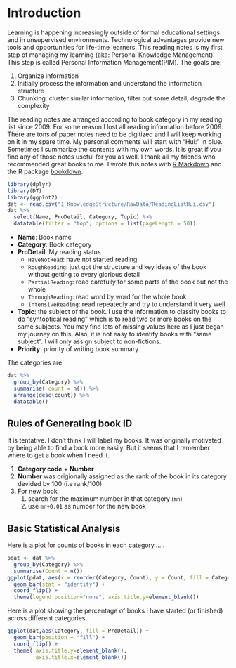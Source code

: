 \mainmatter


# Introduction

Learning is happening increasingly outside of formal educational settings and in unsupervised environments. Technological advantages provide new tools and opportunities for life-time learners. This reading notes is my first step of managing my learning (aka: Personal Knowledge Management). This step is called Personal Information Management(PIM). The goals are:

1. Organize information
1. Initially process the information and understand the information structure
1. Chunking: cluster similar information, filter out some detail, degrade the complexity

The reading notes are arranged according to book category in my reading list since 2009. For some reason I lost all reading information before 2009. There are tons of paper notes need to be digitized and I will keep working on it in my spare time. My personal comments will start with “Hui:” in blue. Sometimes I summarize the contents with my own words. It is great if you find any of those notes useful for you as well. I thank all my friends who recommended great books to me. I wrote this notes with [R Markdown](https://rmarkdown.rstudio.com)  and the R package [bookdown](https://bookdown.org/yihui/bookdown/).

```r
library(dplyr)
library(DT)
library(ggplot2)
dat <- read.csv("1_KnowledgeStructure/RawData/ReadingListHui.csv")
dat %>%
  select(Name, ProDetail, Category, Topic) %>%
  datatable(filter = "top", options = list(pageLength = 50))
```

- **Name**: Book name
- **Category**: Book category
- **ProDetail**: My reading status
    - `HaveNotRead`: have not started reading
    - `RoughReading`: just got the structure and key ideas of the book without getting to every glorious detail
    - `PartialReading`: read carefully for some parts of the book but not the whole
    - `ThroughReading`: read word by word for the whole book
    - `IntensiveReading`: read repeatedly and try to understand it very well
- **Topic**: the subject of the book. I use the information to classify books to do “syntoptical reading” which is to read two or more books on the same subjects. You may find lots of missing values here as I just began my journey on this. Also, it is not easy to identify books with “same subject”. I will only assign subject to non-fictions.
- **Priority**: priority of writing book summary

The categories are:

```r
dat %>%
  group_by(Category) %>%
  summarise( count = n()) %>%
  arrange(desc(count)) %>%
  datatable()
```

## Rules of Generating book ID

It is tentative. I don’t think I will label my books. It was originally motivated by being able to find a book more easily. But it seems that I remember where to get a book when I need it.

1. **Category code** + **Number**
2. **Number** was origionally assigned as the rank of the book in its category devided by 100 (i.e rank/100)
3. For new book
    1. search for the maximum number in that category (`mn`)
    2. use `mn+0.01` as number for the new book

## Basic Statistical Analysis

Here is a plot for counts of books in each category……

```r
pdat <- dat %>%
  group_by(Category) %>%
  summarise(Count = n())
ggplot(pdat, aes(x = reorder(Category, Count), y = Count, fill = Category)) +
  geom_bar(stat = "identity") +
  coord_flip() +
  theme(legend.position="none", axis.title.y=element_blank()) 
```

Here is a plot showing the percentage of books I have started (or finished) across different categories.

```r
ggplot(dat,aes(Category, fill = ProDetail)) +
  geom_bar(position = "fill") +
  coord_flip() +
  theme( axis.title.y=element_blank(),
         axis.title.x=element_blank()) 
```

